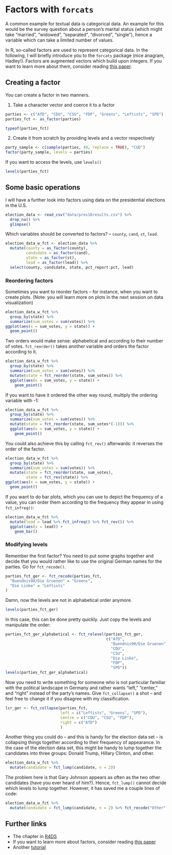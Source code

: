 # Factors with `forcats` {#workwithfactors}

A common example for textual data is categorical data. An example for this would be the survey question about a person's marital status (which might take "married", "widowed", "separated", "divorced", "single"), hence a variable which can take a limited number of values. 

In R, so-called factors are used to represent categorical data. In the following, I will briefly introduce you to the `forcats` package (nice anagram, Hadley!). Factors are augmented vectors which build upon integers. If you want to learn more about them, consider reading [this paper](https://peerj.com/preprints/3163/).

## Creating a factor

You can create a factor in two manners.

1. Take a character vector and coerce it to a factor

```r
parties <- c("AfD", "CDU", "CSU", "FDP", "Greens", "Leftists", "SPD")
parties_fct <- as_factor(parties)

typeof(parties_fct)
```

2. Create it from scratch by providing levels and a vector respectively

```r
party_sample <- c(sample(parties, 49, replace = TRUE), "CUD")
factor(party_sample, levels = parties)
```

If you want to access the levels, use `levels()`

```r
levels(parties_fct)
```

## Some basic operations

I will have a further look into factors using data on the presidential elections in the U.S.

```r
election_data <- read_csv("data/pres16results.csv") %>% 
  drop_na() %>% 
  glimpse()
```

Which variables should be converted to factors? -- `county`, `cand`, `st`, `lead`.

```r
election_data_w_fct <- election_data %>% 
  mutate(county = as_factor(county),
         candidate = as_factor(cand),
         state = as_factor(st),
         lead = as_factor(lead)) %>% 
  select(county, candidate, state, pct_report:pct, lead)
```

### Reordering factors

Sometimes you want to reorder factors -- for instance, when you want to create plots. (Note: you will learn more on plots in the next session on data visualization)

```r
election_data_w_fct %>% 
  group_by(state) %>% 
  summarize(sum_votes = sum(votes)) %>% 
ggplot(aes(x = sum_votes, y = state)) +
  geom_point()
```

Two orders would make sense: alphabetical and according to their number of votes. `fct_reorder()` takes another variable and orders the factor according to it.

```r
election_data_w_fct %>%
  group_by(state) %>% 
  summarize(sum_votes = sum(votes)) %>% 
  mutate(state = fct_reorder(state, sum_votes)) %>% 
  ggplot(aes(x = sum_votes, y = state)) +
    geom_point()
```

If you want to have it ordered the other way round, multiply the ordering variable with -1:

```r
election_data_w_fct %>% 
  group_by(state) %>% 
  summarize(sum_votes = sum(votes)) %>% 
  mutate(state = fct_reorder(state, sum_votes*(-1))) %>% 
  ggplot(aes(x = sum_votes, y = state)) +
    geom_point()
```

You could also achieve this by calling `fct_rev()` afterwards: it reverses the order of the factor.

```r
election_data_w_fct %>% 
  group_by(state) %>% 
  summarize(sum_votes = sum(votes)) %>% 
  mutate(state = fct_reorder(state, sum_votes),
         state = fct_rev(state)) %>% 
ggplot(aes(x = sum_votes, y = state)) +
  geom_point()
```

If you want to do bar plots, which you can use to depict the frequency of a value, you can order them according to the frequency they appear in using `fct_infreq()`:

```r
election_data_w_fct %>% 
  mutate(lead = lead %>% fct_infreq() %>% fct_rev()) %>% 
  ggplot(aes(x = lead)) +
    geom_bar()
```

### Modifying levels

Remember the first factor? You need to put some graphs together and decide that you would rather like to use the original German names for the parties. Go for `fct_recode()`.

```r
parties_fct_ger <- fct_recode(parties_fct,
  "Buendnis90/Die Gruenen" = "Greens", 
  "Die Linke" = "Leftists"
)
```

Damn, now the levels are not in alphabetical order anymore.

```r
levels(parties_fct_ger)
```

In this case, this can be done pretty quickly. Just copy the levels and manipulate the order:

```r
parties_fct_ger_alphabetical <- fct_relevel(parties_fct_ger, 
                                            c("AfD", 
                                              "Buendnis90/Die Gruenen", 
                                              "CDU", 
                                              "CSU",
                                              "Die Linke",
                                              "FDP",
                                              "SPD"))
levels(parties_fct_ger_alphabetical)
```

Now you need to write something for someone who is not particular familiar with the political landscape in Germany and rather wants "left," "center," and "right" instead of the party's names. Give `fct_collapse()` a shot -- and feel free to change it if you disagree with my classification.

```r
lcr_ger <- fct_collapse(parties_fct,
                        left = c("Leftists", "Greens", "SPD"),
                        centre = c("CDU", "CSU", "FDP"),
                        right = c("AfD")
                        )
```

Another thing you could do -- and this is handy for the election data set -- is collapsing things together according to their frequency of appearance. In the case of the election data set, this might be handy to lump together the candidates into three groups: Donald Trump, Hillary Clinton, and other.

```r
election_data_w_fct %>% 
  mutate(candidate = fct_lump(candidate, n = 2))
```

The problem here is that Gary Johnson appears as often as the two other candidates (have you ever heard of him?). Hence, `fct_lump()` cannot decide which levels to lump together. However, it has saved me a couple lines of code:

```r
election_data_w_fct %>% 
  mutate(candidate = fct_lump(candidate, n = 2) %>% fct_recode("Other" = "Gary Johnson"))
```

## Further links

* The chapter in [R4DS](https://r4ds.had.co.nz/factors.html)
* If you want to learn more about factors, consider reading [this paper](https://peerj.com/preprints/3163/)
* Another [tutorial](https://www.r-bloggers.com/2020/06/working-with-factors-in-r-tutorial-forcats-package/)
